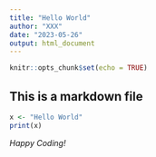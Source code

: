 ---
title: "Hello World"
author: "XXX"
date: "2023-05-26"
output: html_document
---

```{r setup, include=FALSE}
knitr::opts_chunk$set(echo = TRUE)
```

## This is a markdown file

```{r}
x <- "Hello World"
print(x)
```

*Happy Coding!*